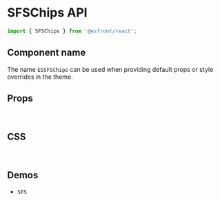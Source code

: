 
<Meta title="Components API/SFSChips" />

# SFSChips API

```js
import { SFSChips } from '@esfront/react';
```

## Component name

The name `ESSFSChips` can be used when providing default props or style overrides in the theme.

## Props

<TableInterface name="SFSChipsProps" variant="props" />

<br />

## CSS

<TableInterface name="SFSChipsClasses" variant="css" />

<br />

## Demos

<ul>
  <li>
    <LinkTo kind="components-sfs" story="demo">
      <code>SFS</code>
    </LinkTo>
  </li>
</ul>
